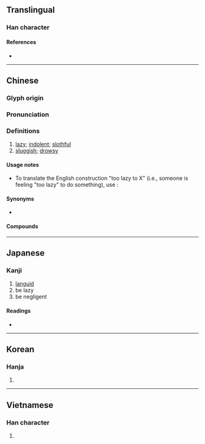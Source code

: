 {{also|懒}}
{{character info}}
{{character info|0xF90D}}
{{character info|0x2F8B1}}
==Translingual==

===Han character===
{{Han char|rn=61|rad=心|as=16|sn=19|four=97086|canj=PDLC|ids=⿰忄賴}}

====References====
* {{Han ref|kx=0408.160|dkj=11455|dj=0749.170|hdz=42368.130|uh=61F6|ud=25078|bh=C369|bd=50025}}

----

==Chinese==
{{zh-forms|s=懒|alt=嬾/𰌙,孏-ancient,㦨/𰑐-second round simplified,⿰忄阑}}

===Glyph origin===
{{Han etym}}

===Pronunciation===
{{zh-pron
|m=lǎn
|ma=Zh-lan.ogg
|m-s=
|c=laan5
|c-t=
|g=
|h=pfs=lân
|j=
|mb=lǎng
|md=lāng
|mn=lán/nōa
|mn_note=lán - literary; nōa - vernacular
|mn-t=lang6
|w=
|x=
|mc=y
|oc=y
|cat=a
}}

===Definitions===
{{zh-hanzi}}

# [[lazy]]; [[indolent]]; [[slothful]]
# [[sluggish]]; [[drowsy]]

====Usage notes====
* To translate the English construction "too lazy to X" (i.e., someone is feeling "too lazy" to do something), use {{zh-l|懶得}}:
*: {{zh-x|夏天 的 我 '''懶得{de}''' 化妝|I'm too lazy in the summer to put on makeup|ref={{w2|zh|鄭怡}}, {{lang|zh|離家出走}}}}

====Synonyms====
* {{sense|lazy}}
{{zh-syn-saurus|懶惰}}
{{zh-dial|懶惰}}

====Compounds====
{{zh-der|懶音|懶蟲|懶得|懶惰|懶鬼|懶漢|懶猴|懶散|懶洋洋|意懶心慵|意懶心灰|伸懶腰|嚲懶|心灰意懶|心慵意懶|意慵心懶|幫閑鑽懶|幫懶鑽閑|偎慵墮懶|慵懶|好吃懶做|好食懶飛|偷懶|懶腰|懶人植物|懶人|懶懶的|懶骨頭|懶凳|睡懶覺|懶待|樹懶|發懶|痠懶|疏懶|懶髻|懶怠|懶設設|懶架|憊懶|懶婦|懶病|懶黃病|躲懶|鑽懶幫閑|酸懶|脫懶|貪吃懶做|身上發懶}}

{{zh-cat|Elementary}}

----

==Japanese==

===Kanji===
{{ja-kanji|grade=|rs=心16}}

# [[languid]]
# be lazy
# be negligent

====Readings====
* {{ja-readings|on=らん,らい|kun=おこたる,ものうい}}

----

==Korean==

===Hanja===
{{ko-hanja|라||나}}{{attention|ko}}

{{ko-hanja|란||난}}

# {{rfdef|ko|sort=心16}}

----

==Vietnamese==

===Han character===
{{vi-readings|readings=lại,lãn,lớn,lười|rs=心16}}

# {{rfdef|vi|sort=心16}}